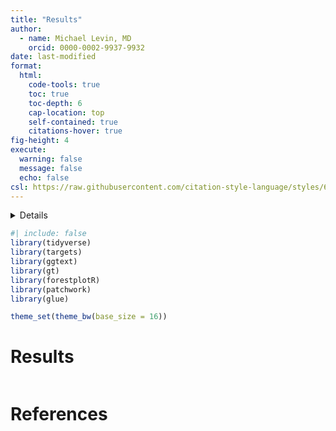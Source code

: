 ```yaml
---
title: "Results"
author: 
  - name: Michael Levin, MD
    orcid: 0000-0002-9937-9932
date: last-modified
format:
  html:
    code-tools: true
    toc: true
    toc-depth: 6
    cap-location: top
    self-contained: true
    citations-hover: true
fig-height: 4
execute:
  warning: false
  message: false
  echo: false
csl: https://raw.githubusercontent.com/citation-style-language/styles/6152ccea8b7d7a472910d36524d1bf3557a83bfc/dependent/nature-genetics.csl
---
```


<details>

```r
targets::tar_visnetwork(targets_only = TRUE)
```

</details>

```r
#| include: false
library(tidyverse)
library(targets)
library(ggtext)
library(gt)
library(forestplotR)
library(patchwork)
library(glue)

theme_set(theme_bw(base_size = 16))
```

# Results
```r

```


# References
